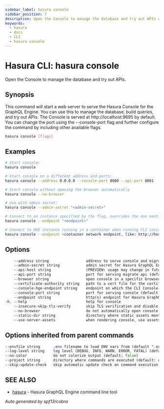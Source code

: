 ```yaml
---
sidebar_label: hasura console
sidebar_position: 7
description: Open the Console to manage the database and try out APIs using the Hasura CLI
keywords:
  - hasura
  - docs
  - CLI
  - hasura console
---
```


# Hasura CLI: hasura console

Open the Console to manage the database and try out APIs.

## Synopsis

This command will start a web server to serve the Hasura Console for the GraphQL Engine. You can use this to manage the database, build queries, and try out APIs. The Console is served at http://localhost:9695 by default. You can change the port using the --console-port flag and further configure the command by including other available flags.

```bash
hasura console [flags]
```

## Examples

```bash
# Start console:
hasura console

# Start console on a different address and ports:
hasura console --address 0.0.0.0 --console-port 8080 --api-port 8081

# Start console without opening the browser automatically
hasura console --no-browser

# Use with admin secret:
hasura console --admin-secret "<admin-secret>"

# Connect to an instance specified by the flag, overrides the one mentioned in config.yaml:
hasura console --endpoint "<endpoint>"

# Connect to HGE instance running in a container when running CLI inside another container:
hasura console --endpoint <container network endpoint, like: http://host.docker.internal:8080> --no-browser --address 0.0.0.0 --console-hge-endpoint http://0.0.0.0:8080
```

## Options

```sass
    --address string                 address to serve console and migration API from (default "localhost")
    --admin-secret string            admin secret for Hasura GraphQL Engine (env "HASURA_GRAPHQL_ADMIN_SECRET")
    --api-host string                (PREVIEW: usage may change in future) host serving migrate api (default "http://localhost")
    --api-port string                port for serving migrate api (default "9693")
    --browser string                 open console in a specific browser
    --certificate-authority string   path to a cert file for the certificate authority (env "HASURA_GRAPHQL_CERTIFICATE_AUTHORITY")
    --console-hge-endpoint string    endpoint on which the CLI Console should reach the HGE Server
    --console-port string            port for serving console (default "9695")
    --endpoint string                http(s) endpoint for Hasura GraphQL Engine (env "HASURA_GRAPHQL_ENDPOINT")
-h, --help                           help for console
    --insecure-skip-tls-verify       skip TLS verification and disable cert checking (default: false) (env "HASURA_GRAPHQL_INSECURE_SKIP_TLS_VERIFY")
    --no-browser                     do not automatically open console in browser
    --static-dir string              directory where static assets mentioned in the console html template can be served from
    --use-server-assets              when rendering console, use assets provided by HGE server
```

## Options inherited from parent commands

```sass
--envfile string      .env filename to load ENV vars from (default ".env")
--log-level string    log level (DEBUG, INFO, WARN, ERROR, FATAL) (default "INFO")
--no-color            do not colorize output (default: false)
--project string      directory where commands are executed (default: current dir)
--skip-update-check   skip automatic update check on command execution
```

## SEE ALSO

- [hasura](/hasura-cli/commands/hasura.mdx) - Hasura GraphQL Engine command line tool

_Auto generated by spf13/cobra_
